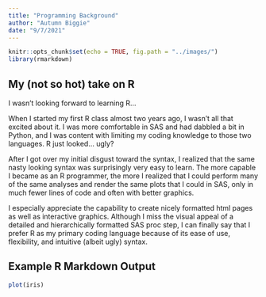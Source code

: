 ```yaml
---
title: "Programming Background"
author: "Autumn Biggie"
date: "9/7/2021"
---
```


```r
knitr::opts_chunk$set(echo = TRUE, fig.path = "../images/")
library(rmarkdown)
```

## My (not so hot) take on R

I wasn't looking forward to learning R...  

When I started my first R class almost two years ago, I wasn't all that excited about it. I was more comfortable in SAS and had dabbled a bit in Python, and I was content with limiting my coding knowledge to those two languages. R just looked... ugly?  

After I got over my initial disgust toward the syntax, I realized that the same nasty looking syntax was surprisingly very easy to learn. The more capable I became as an R programmer, the more I realized that I could perform many of the same analyses and render the same plots that I could in SAS, only in much fewer lines of code and often with better graphics.

I especially appreciate the capability to create nicely formatted html pages as well as interactive graphics. Although I miss the visual appeal of a detailed and hierarchically formatted SAS proc step, I can finally say that I prefer R as my primary coding language because of its ease of use, flexibility, and intuitive (albeit ugly) syntax.

## Example R Markdown Output  

```r
plot(iris)
```

